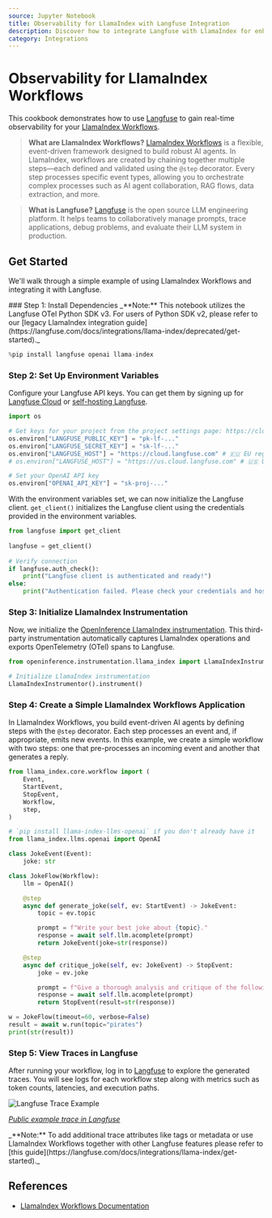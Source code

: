 ```yaml
---
source: Jupyter Notebook
title: Observability for LlamaIndex with Langfuse Integration
description: Discover how to integrate Langfuse with LlamaIndex for enhanced LLM application monitoring, debugging, and tracing. Improve your AI development workflow today.
category: Integrations
---
```


# Observability for LlamaIndex Workflows

This cookbook demonstrates how to use [Langfuse](https://langfuse.com) to gain real-time observability for your [LlamaIndex Workflows](https://docs.llamaindex.ai/en/stable/module_guides/workflow/).

> **What are LlamaIndex Workflows?** [LlamaIndex Workflows](https://docs.llamaindex.ai/en/stable/module_guides/workflow/) is a flexible, event-driven framework designed to build robust AI agents. In LlamaIndex, workflows are created by chaining together multiple steps—each defined and validated using the `@step` decorator. Every step processes specific event types, allowing you to orchestrate complex processes such as AI agent collaboration, RAG flows, data extraction, and more.

> **What is Langfuse?** [Langfuse](https://langfuse.com) is the open source LLM engineering platform. It helps teams to collaboratively manage prompts, trace applications, debug problems, and evaluate their LLM system in production.

## Get Started

We'll walk through a simple example of using LlamaIndex Workflows and integrating it with Langfuse.

<Steps>
### Step 1: Install Dependencies

<Callout type="info" emoji="⚠️">
_**Note:** This notebook utilizes the Langfuse OTel Python SDK v3. For users of Python SDK v2, please refer to our [legacy LlamaIndex integration guide](https://langfuse.com/docs/integrations/llama-index/deprecated/get-started)._
</Callout>


```python
%pip install langfuse openai llama-index
```

### Step 2: Set Up Environment Variables

Configure your Langfuse API keys. You can get them by signing up for [Langfuse Cloud](https://cloud.langfuse.com) or [self-hosting Langfuse](https://langfuse.com/self-hosting).


```python
import os

# Get keys for your project from the project settings page: https://cloud.langfuse.com
os.environ["LANGFUSE_PUBLIC_KEY"] = "pk-lf-..."
os.environ["LANGFUSE_SECRET_KEY"] = "sk-lf-..."
os.environ["LANGFUSE_HOST"] = "https://cloud.langfuse.com" # 🇪🇺 EU region
# os.environ["LANGFUSE_HOST"] = "https://us.cloud.langfuse.com" # 🇺🇸 US region

# Set your OpenAI API key
os.environ["OPENAI_API_KEY"] = "sk-proj-..."
```

With the environment variables set, we can now initialize the Langfuse client. `get_client()` initializes the Langfuse client using the credentials provided in the environment variables.


```python
from langfuse import get_client
 
langfuse = get_client()
 
# Verify connection
if langfuse.auth_check():
    print("Langfuse client is authenticated and ready!")
else:
    print("Authentication failed. Please check your credentials and host.")

```

### Step 3: Initialize LlamaIndex Instrumentation

Now, we initialize the [OpenInference LlamaIndex instrumentation](https://docs.arize.com/phoenix/tracing/integrations-tracing/llamaindex). This third-party instrumentation automatically captures LlamaIndex operations and exports OpenTelemetry (OTel) spans to Langfuse.


```python
from openinference.instrumentation.llama_index import LlamaIndexInstrumentor

# Initialize LlamaIndex instrumentation
LlamaIndexInstrumentor().instrument()
```

### Step 4: Create a Simple LlamaIndex Workflows Application

In LlamaIndex Workflows, you build event-driven AI agents by defining steps with the `@step` decorator. Each step processes an event and, if appropriate, emits new events. In this example, we create a simple workflow with two steps: one that pre-processes an incoming event and another that generates a reply.


```python
from llama_index.core.workflow import (
    Event,
    StartEvent,
    StopEvent,
    Workflow,
    step,
)

# `pip install llama-index-llms-openai` if you don't already have it
from llama_index.llms.openai import OpenAI

class JokeEvent(Event):
    joke: str

class JokeFlow(Workflow):
    llm = OpenAI()

    @step
    async def generate_joke(self, ev: StartEvent) -> JokeEvent:
        topic = ev.topic

        prompt = f"Write your best joke about {topic}."
        response = await self.llm.acomplete(prompt)
        return JokeEvent(joke=str(response))

    @step
    async def critique_joke(self, ev: JokeEvent) -> StopEvent:
        joke = ev.joke

        prompt = f"Give a thorough analysis and critique of the following joke: {joke}"
        response = await self.llm.acomplete(prompt)
        return StopEvent(result=str(response))

w = JokeFlow(timeout=60, verbose=False)
result = await w.run(topic="pirates")
print(str(result))
```

### Step 5: View Traces in Langfuse

After running your workflow, log in to [Langfuse](https://cloud.langfuse.com) to explore the generated traces. You will see logs for each workflow step along with metrics such as token counts, latencies, and execution paths. 

![Langfuse Trace Example](https://langfuse.com/images/cookbook/integration-llamaindex-workflows/llamaindex-workflows-example-trace.png)

_[Public example trace in Langfuse](https://cloud.langfuse.com/project/cloramnkj0002jz088vzn1ja4/traces/7b96398452b54e01ffd3490c4558cce0?timestamp=2025-06-06T09%3A16%3A00.842Z&display=details)_
</Steps>

<Callout type="info" emoji="ℹ️">
_**Note:** To add additional trace attributes like tags or metadata or use LlamaIndex Workflows together with other Langfuse features please refer to [this guide](https://langfuse.com/docs/integrations/llama-index/get-started)._
</Callout>

## References

- [LlamaIndex Workflows Documentation](https://docs.llamaindex.ai/en/stable/module_guides/workflow/)  
